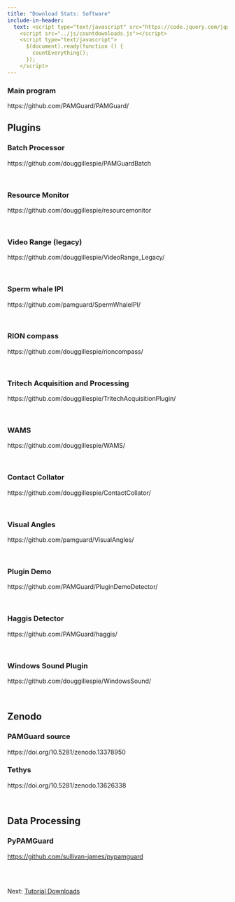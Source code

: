 ```yaml
---
title: "Download Stats: Software"
include-in-header: 
  text: <script type="text/javascript" src="https://code.jquery.com/jquery-1.7.1.min.js"></script>
    <script src="../js/countdownloads.js"></script>
    <script type="text/javascript">
      $(document).ready(function () {
        countEverything();
      });
    </script>
---
```


```{=html}
<style>
table, th, td { 
/*  width: 100%;*/
  border: 1px solid; 
  padding-left: 10px;
  padding-right: 10px;
}
</style>
```

<h3>Main program</h3>

::: pgdownload
https://github.com/PAMGuard/PAMGuard/
:::

<h2>Plugins</h2>

<h3>Batch Processor</h3>

::: pgdownload
https://github.com/douggillespie/PAMGuardBatch
:::

<br>

<h3>Resource Monitor</h3>

::: pgdownload
https://github.com/douggillespie/resourcemonitor
:::

<br>

<h3>Video Range (legacy)</h3>

::: pgdownload
https://github.com/douggillespie/VideoRange_Legacy/
:::

<br>

<h3>Sperm whale IPI</h3>

::: pgdownload
https://github.com/pamguard/SpermWhaleIPI/
:::

<br>

<h3>RION compass</h3>

::: pgdownload
https://github.com/douggillespie/rioncompass/
:::

<br>

<h3>Tritech Acquisition and Processing</h3>

::: pgdownload
https://github.com/douggillespie/TritechAcquisitionPlugin/
:::

<br>

<h3>WAMS</h3>

::: pgdownload
https://github.com/douggillespie/WAMS/
:::

<br>

<h3>Contact Collator</h3>

::: pgdownload
https://github.com/douggillespie/ContactCollator/
:::

<br>

<h3>Visual Angles</h3>

::: pgdownload
https://github.com/pamguard/VisualAngles/
:::

<br>

<h3>Plugin Demo</h3>

::: pgdownload
https://github.com/PAMGuard/PluginDemoDetector/
:::

<br>

<h3>Haggis Detector</h3>

::: pgdownload
https://github.com/PAMGuard/haggis/
:::

<br>

<h3>Windows Sound Plugin</h3>

::: pgdownload
https://github.com/douggillespie/WindowsSound/
:::

<br>

<h2>Zenodo</h2>

<h3>PAMGuard source</h3>

::: pgdownload
https://doi.org/10.5281/zenodo.13378950
:::

<h3>Tethys</h3>

::: pgdownload
https://doi.org/10.5281/zenodo.13626338
:::

<br>

<h2>Data Processing</h2>

<h3>PyPAMGuard</h3>

::: pgdownload
<https://github.com/sullivan-james/pypamguard>
:::

<br>

<br> Next: [Tutorial Downloads](tutorialstats.qmd)